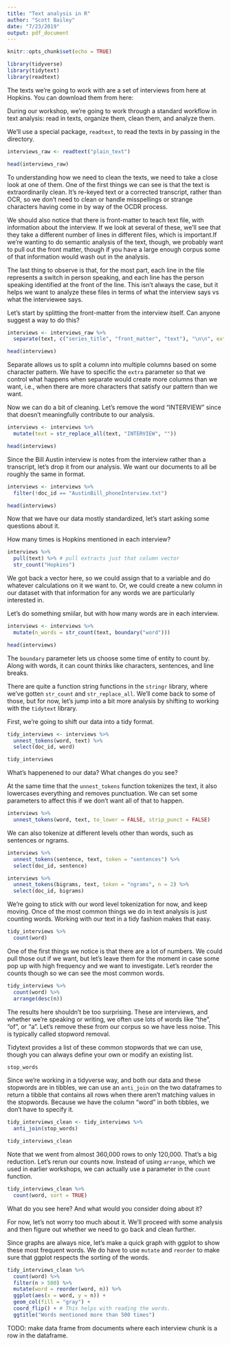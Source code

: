```yaml
---
title: "Text analysis in R"
author: "Scott Bailey"
date: "7/23/2019"
output: pdf_document
---
```


```r
knitr::opts_chunk$set(echo = TRUE)
```

```r
library(tidyverse)
library(tidytext)
library(readtext)
```

The texts we're going to work with are a set of interviews from here at Hopkins. You can download them from here: 

During our workshop, we're going to work through a standard workflow in text analysis: read in texts, organize them, clean them, and analyze them.

We'll use a special package, `readtext`, to read the texts in by passing in the directory.

```r
interviews_raw <- readtext("plain_text")

head(interviews_raw)
```

To understanding how we need to clean the texts, we need to take a close look at one of them. One of the first things we can see is that the text is extraordinarily clean. It's re-keyed text or a corrected transcript, rather than OCR, so we don't need to clean or handle misspellings or strange characters having come in by way of the OCDR process. 

We should also notice that there is front-matter to teach text file, with information about the interview. If we look at several of these, we'll see that they take a different number of lines in different files, which is important.If we're wanting to do semantic analysis of the text, though, we probably want to pull out the front matter, though if you have a large enough corpus some of that information would wash out in the analysis. 

The last thing to observe is that, for the most part, each line in the file represents a switch in person speaking, and each line has the person speaking identified at the front of the line. This isn't always the case, but it helps we want to analyze these files in terms of what the interview says vs what the interviewee says. 

Let's start by splitting the front-matter from the interview itself. Can anyone suggest a way to do this?

```r
interviews <- interviews_raw %>%
  separate(text, c("series_title", "front_matter", "text"), "\n\n", extra="merge")

head(interviews)
```

Separate allows us to split a column into multiple columns based on some character pattern. We have to specific the `extra` parameter so that we control what happens when separate would create more columns than we want, i.e., when there are more characters that satisfy our pattern than we want.

Now we can do a bit of cleaning. Let's remove the word "INTERVIEW" since that doesn't meaningfully contribute to our analysis. 

```r
interviews <- interviews %>%
  mutate(text = str_replace_all(text, "INTERVIEW", ""))

head(interviews)
```

Since the Bill Austin interview is notes from the interview rather than a transcript, let's drop it from our analysis. We want our documents to all be roughly the same in format. 


```r
interviews <- interviews %>%
  filter(!doc_id == "AustinBill_phoneInterview.txt")

head(interviews)
```

Now that we have our data mostly standardized, let's start asking some questions about it. 

How many times is Hopkins mentioned in each interview?

```r
interviews %>%
  pull(text) %>% # pull extracts just that column vector
  str_count("Hopkins")
```

We got back a vector here, so we could assign that to a variable and do whatever calculations on it we want to. Or, we could create a new column in our dataset with that information for any words we are particularly interested in.

Let's do something smiilar, but with how many words are in each interview.

```r
interviews <- interviews %>%
  mutate(n_words = str_count(text, boundary("word")))

head(interviews)
```

The `boundary` parameter lets us choose some time of entity to count by. Along with words, it can count thinks like characters, sentences, and line breaks. 

There are quite a function string functions in the `stringr` library, where we've gotten `str_count` and `str_replace_all`. We'll come back to some of those, but for now, let's jump into a bit more analysis by shifting to working with the `tidytext` library. 

First, we're going to shift our data into a tidy format.

```r
tidy_interviews <- interviews %>%
  unnest_tokens(word, text) %>%
  select(doc_id, word)

tidy_interviews
```

What's happenened to our data? What changes do you see?

At the same time that the `unnest_tokens` function tokenizes the text, it also lowercases everything and removes punctuation. We can set some parameters to affect this if we don't want all of that to happen. 

```r
interviews %>%
  unnest_tokens(word, text, to_lower = FALSE, strip_punct = FALSE)
```

We can also tokenize at different levels other than words, such as sentences or ngrams. 

```r
interviews %>%
  unnest_tokens(sentence, text, token = "sentences") %>%
  select(doc_id, sentence)
```

```r
interviews %>%
  unnest_tokens(bigrams, text, token = "ngrams", n = 2) %>%
  select(doc_id, bigrams)
```

We're going to stick with our word level tokenization for now, and keep moving. Once of the most common things we do in text analysis is just counting words. Working with our text in a tidy fashion makes that easy.

```r
tidy_interviews %>% 
  count(word)
```

One of the first things we notice is that there are a lot of numbers. We could pull those out if we want, but let's leave them for the moment in case some pop up with high frequency and we want to investigate. Let's reorder the counts though so we can see the most common words. 

```r
tidy_interviews %>% 
  count(word) %>%
  arrange(desc(n))
```

The results here shouldn't be too surprising. These are interviews, and whether we're speaking or writing, we often use lots of words like "the", "of", or "a". Let's remove these from our corpus so we have less noise. This is typically called stopword removal. 

Tidytext provides a list of these common stopwords that we can use, though you can always define your own or modify an existing list. 

```r
stop_words
```

Since we're working in a tidyverse way, and both our data and these stopwords are in tibbles, we can use an `anti_join` on the two dataframes to return a tibble that contains all rows when there aren't matching values in the stopwords. Because we have the column "word" in both tibbles, we don't have to specify it. 

```r
tidy_interviews_clean <- tidy_interviews %>%
  anti_join(stop_words)

tidy_interviews_clean
```

Note that we went from almost 360,000 rows to only 120,000. That's a big reduction. Let's rerun our counts now. Instead of using `arrange`, which we used in earlier workshops, we can actually use a parameter in the `count` function.

```r
tidy_interviews_clean %>% 
  count(word, sort = TRUE) 
```

What do you see here? And what would you consider doing about it?

For now, let's not worry too much about it. We'll proceed with some analysis and then figure out whether we need to go back and clean further. 

Since graphs are always nice, let's make a quick graph with ggplot to show these most frequent words. We do have to use `mutate` and `reorder` to make sure that ggplot respects the sorting of the words.

```r
tidy_interviews_clean %>% 
  count(word) %>%
  filter(n > 500) %>%
  mutate(word = reorder(word, n)) %>%
  ggplot(aes(x = word, y = n)) +
  geom_col(fill = "gray") +
  coord_flip() + # This helps with reading the words.
  ggtitle("Words mentioned more than 500 times")
```



TODO: make data frame from documents where each interview chunk is a row in the dataframe.

